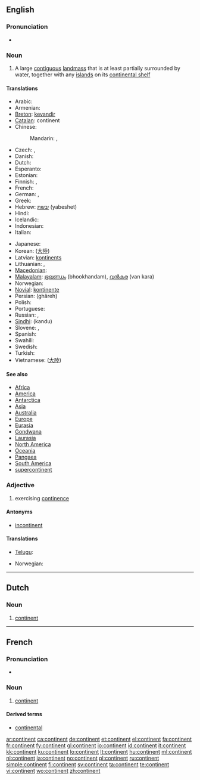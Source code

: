 {{wikipedia}}
==English==

===Pronunciation===
* {{audio|en-us-continent.ogg|Audio (US)}}

===Noun===
{{en-noun}}

# A large [[contiguous]] [[landmass]] that is at least partially surrounded by water, together with any [[island]]s on its [[continental shelf]]

====Translations====
{{trans-top|large contiguous landmass}}
* Arabic: {{t|ar|قارة|f|tr=qaarra|sc=Arab}}
* Armenian: {{t-|hy|մայրցամաք|tr=mayrc'amak'|sc=Armn|xs=Armenian}}
* [[Breton]]: [[kevandir]] {{m}}
* [[Catalan]]: continent {{m}}
* Chinese:
*: Mandarin: {{t-|cmn|大陸|sc=Hani|xs=Mandarin}},  {{t-|cmn|大陆|tr=dàlù|sc=Hani|xs=Mandarin}}
* Czech: {{t-|cs|kontinent|m}}, {{t-|cs|světadíl|m}}
* Danish: {{t-|da|kontinent}}
* Dutch: {{t+|nl|continent|n}}
* Esperanto: {{t+|eo|kontinento|xs=Esperanto}}
* Estonian: {{t-|et|maailmajagu}}
* Finnish: {{t+|fi|maanosa}}, {{t+|fi|manner}}
* French: {{t+|fr|continent|m}}
* German: {{t+|de|Kontinent|m}}, {{t+|de|Erdteil|m}}
* Greek: {{t+|el|ήπειρος|f|tr=ípeiros|sc=Grek}}
* Hebrew: [[יבשת]] (yabeshet) {{f}}
* Hindi: {{t-|hi|महाद्वीप|sc=Deva|xs=Hindi}}
* Icelandic: {{t+|is|heimsálfa|f}}
* Indonesian: {{t+|id|benua|xs=Indonesian}}
* Italian: {{t+|it|continente|m}}
{{trans-mid}}
* Japanese: {{t+|ja|大陸|tr=たいりく, tairikú|sc=Jpan}}
* Korean: {{t|ko|대륙|tr=daeryuk|sc=Kore}} ([[大陸]])
* Latvian: [[kontinents]] {{m}}
* Lithuanian: {{t+|lt|žemynas|m|xs=Lithuanian}}, {{t+|lt|kontinentas|m|xs=Lithuanian}}
* [[Macedonian]]: {{t-|mk|континент|m|tr=kontinént|sc=Cyrl|xs=Macedonian}}
* [[Malayalam]]: [[ഭൂഖണ്ഡം]] (bhookhandam), [[വന്‍കര]] (van kara)
* Norwegian: {{t-|no|kontinent|n}}
* [[Novial]]: [[kontinente]]
* Persian: {{fa-Arab|[[قاره]]}} (ghâreh)
* Polish: {{t+|pl|kontynent|m}}
* Portuguese: {{t+|pt|continente|m}}
* Russian: {{t+|ru|континент|m|tr=kontinént|sc=Cyrl}}, {{t+|ru|материк|m|tr=materík|sc=Cyrl}}
* [[Sindhi]]: {{sd-Arab|[[کَنڊُ]]}} (kandu) {{m}}
* Slovene: {{t+|sl|celina|f}}, {{t+|sl|kontinent|m}}
* Spanish: {{t+|es|continente|m}}
* Swahili: {{t-|sw|bara|xs=Swahili}}
* Swedish: {{t+|sv|kontinent}}
* Turkish: {{t+|tr|kıta}}
* Vietnamese: {{t+|vi|đại lục|xs=Vietnamese}} ([[大陸]])
{{trans-bottom}}

====See also====
* [[Africa]]
* [[America]]
* [[Antarctica]]
* [[Asia]]
* [[Australia]]
* [[Europe]]
* [[Eurasia]]
* [[Gondwana]]
* [[Laurasia]]
* [[North America]]
* [[Oceania]]
* [[Pangaea]]
* [[South America]]
* [[supercontinent]]

===Adjective===
{{en-adj}}

# exercising [[continence]]

====Antonyms====
* [[incontinent]]

====Translations====
* [[Telugu]]: {{t|te|ఖండము|tr=khanḍamu|sc=Telu}}
{{trans-top|exercising continence}}
* Norwegian: {{t-|no|kontinent}}
{{trans-mid}}
{{trans-bottom}}

----

==Dutch==
===Noun===
{{nl-noun|g=n||*}}
# [[#English|continent]]

----

==French==

===Pronunciation===
* {{audio|Fr-continent.ogg|Audio}}

===Noun===
{{fr-noun|m}}

# [[#English|continent]]

====Derived terms====
* [[continental]]

[[ar:continent]]
[[ca:continent]]
[[de:continent]]
[[et:continent]]
[[el:continent]]
[[fa:continent]]
[[fr:continent]]
[[fy:continent]]
[[gl:continent]]
[[io:continent]]
[[id:continent]]
[[it:continent]]
[[kk:continent]]
[[ku:continent]]
[[lo:continent]]
[[lt:continent]]
[[hu:continent]]
[[ml:continent]]
[[nl:continent]]
[[ja:continent]]
[[no:continent]]
[[pl:continent]]
[[ru:continent]]
[[simple:continent]]
[[fi:continent]]
[[sv:continent]]
[[ta:continent]]
[[te:continent]]
[[vi:continent]]
[[wo:continent]]
[[zh:continent]]